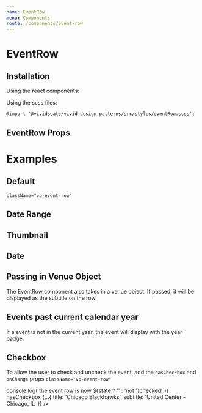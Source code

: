 ```yaml
---
name: EventRow
menu: Components
route: /components/event-row
---
```




# EventRow

## Installation

Using the react components:


Using the scss files:

    @import '@vividseats/vivid-design-patterns/src/styles/eventRow.scss';

## EventRow Props

<Props of={EventRow} />

# Examples

## Default

`className="vp-event-row"`

<Playground>
    <EventRow
        {...{
            href: 'javascript:alert("click")',
            title: 'Chicago Blackhawks',
            subtitle: 'United Center - Chicago, IL'
        }}
    />
</Playground>

## Date Range

<Playground>
    <EventRow
        {...{
            dateRange: 'Aug 21. 2018 - Sept 16, 2018',
            href: 'javascript:alert("click")',
            title: 'Chicago Blackhawks',
            subtitle: 'United Center - Chicago, IL'
        }}
    />
</Playground>

## Thumbnail

<Playground>
    <EventRow
        {...{
            href: 'javascript:alert("click")',
            title: 'Chicago Blackhawks',
            subtitle: 'United Center - Chicago, IL',
            thumbnail: {
                src: 'https://a.vsstatic.com/event/concerts/taylor-swift.jpg',
                alt: 'Taylor Swift Tickets'
            }
        }}
    />
</Playground>

## Date

<Playground>
    <EventRow
        {...{
            href: 'javascript:alert("click")',
            title: 'Chicago Blackhawks',
            subtitle: 'United Center - Chicago, IL',
            date: new Date().toUTCString()
        }}
    />
</Playground>

## Passing in Venue Object

The EventRow component also takes in a venue object. If passed, it will be displayed as the subtitle on the row.

<Playground>
    <EventRow
        {...{
            href: 'javascript:alert("click")',
            title: 'Chicago Blackhawks',
            venue: {
                name: 'United Center',
                regionCode: 'IL',
                countryCode: 'US',
                city: 'Chicago'
            },
            date: new Date().toUTCString()
        }}
    />
</Playground>

## Events past current calendar year

If a event is not in the current year, the event will display with the year badge.

<Playground>
    <EventRow
        {...{
            href: 'javascript:alert("click")',
            title: 'Chicago Blackhawks',
            subtitle: 'United Center - Chicago, IL',
            date: new Date().setFullYear(new Date().getFullYear() + 1)
        }}
    />
</Playground>

## Checkbox

To allow the user to check and uncheck the event, add the `hasCheckbox` and `onChange` props
`className="vp-event-row"`

<Playground>
    <EventRow
        onChange={state => console.log(`the event row is now ${state ? '' : 'not '}checked!`)}
        hasCheckbox
        {...{
            title: 'Chicago Blackhawks',
            subtitle: 'United Center - Chicago, IL'
        }}
    />
</Playground>
